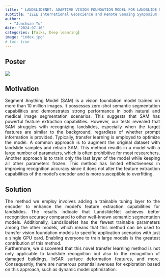 ```yaml
---
title: " LANDSLIDENET: ADAPTIVE VISION FOUNDATION MODEL FOR LANDSLIDE SEGMENTATION "
subtitle: "IEEE International Geoscience and Remote Sensing Symposium (2024)"
author: 
  - "Junchuan Yu"
date: "2024-07-16"
categories: [Talks, Deep leanring]
image: "index.jpg"
# toc: true
---
```



## Poster

![](./poster-final.png)

## Motivation
<div style="text-align: justify;">Segment Anything Model (SAM) is a vision foundation model trained on more than 10 million images. It possesses zero-shot semantic segmentation capabilities and demonstrates strong performance in both natural and medical image segmentation scenarios. This suggests that SAM has powerful feature extraction capabilities. However, our tests revealed that SAM struggles with recognizing landslides, especially when the target features are similar to the background, regardless of whether prompt information is provided. Typically, transfer learning is employed to optimize the model. A common approach is to augment the original dataset with landslide samples and retrain SAM. This method results in a model with a large number of parameters, which is often prohibitive for most researchers. Another approach is to train only the last layer of the model while keeping all other parameters frozen. This method has limited effectiveness in improving recognition accuracy since it does not alter the feature extraction capabilities of the model's encoder and is more susceptible to overfitting.</div>

## Solution
<div style="text-align: justify;">The method we employ involves adding a trainable tuning layer to the encoder to enhance the model's feature extraction capabilities for landslides. The results indicate that LandslideNet achieves better recognition accuracy compared to other well-known semantic segmentation models. Additionally, LandslideNet has the fewest trainable parameters among the other models, which means that this method can be used to transfer vision foundation models to specific application scenarios with just a single GPU card. Enabling everyone to train large models is the greatest contribution of this method.</div>


<div style="text-align: justify;">Furthermore, we discovered that this novel transfer learning method is not only applicable to landslide recognition but also to the recognition of damaged buildings, InSAR surface deformation features, and more. Consequently, there are numerous potential avenues for exploration based on this approach, such as dynamic model optimization.</div>
